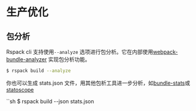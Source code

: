 # 生产优化

## 包分析

Rspack cli 支持使用`--analyze` 选项进行包分析。它在内部使用[webpack-bundle-analyzer](https://www.npmjs.com/package/webpack-bundle-analyzer) 实现包分析功能。

```sh
$ rspack build --analyze
```

你也可以生成 stats.json 文件，用其他包析工具进一步分析，如[bundle-stats](https://github.com/relative-ci/bundle-stats)或[statoscope](https://statoscope.tech/)

``sh
$ rspack build --json stats.json

```

```
